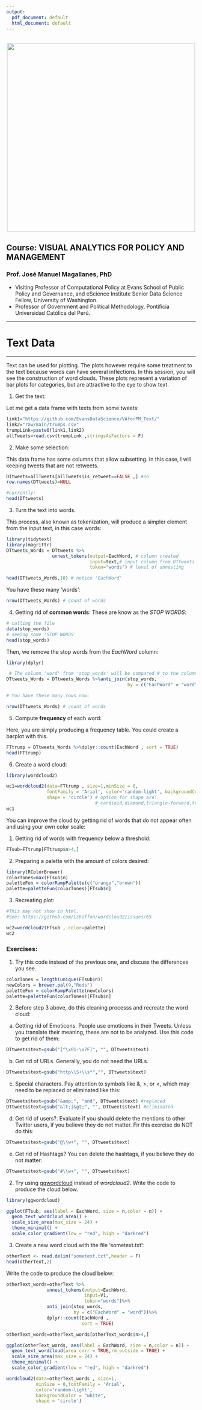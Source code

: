 ```yaml
---
output:
  pdf_document: default
  html_document: default
---
```

<br> 
<center><img src="http://i.imgur.com/sSaOozN.png" width="500"></center>


## Course: VISUAL ANALYTICS FOR POLICY AND MANAGEMENT

### Prof. José Manuel Magallanes, PhD 
* Visiting Professor of Computational Policy at Evans School of Public Policy and Governance, and eScience Institute Senior Data Science Fellow, University of Washington.
* Professor of Government and Political Methodology, Pontificia Universidad Católica del Perú. 


_____


# Text Data
_____


Text can be used for plotting. The plots however require some treatment to the text because words can have several inflections. In this session, you will see the construction of word clouds. These plots represent a variation of bar plots for categories, but are attractive to the eye to show text.


1. Get the text:

Let me get a data frame with texts from some tweets:

```r
link1="https://github.com/EvansDataScience/VAforPM_Text/"
link2="raw/main/trumps.csv"
trumpLink=paste0(link1,link2)
allTweets=read.csv(trumpLink ,stringsAsFactors = F)
```

2. Make some selection:

This data frame has some columns that allow subsetting. In this case, I will keeping tweets that are not retweets.

```r
DTtweets=allTweets[allTweets$is_retweet==FALSE ,] #no
row.names(DTtweets)=NULL

#currently:
head(DTtweets)
```

3. Turn the text into words.

This process, also known as tokenization, will produce a simpler element from the input text, in this case words:

```r
library(tidytext) 
library(magrittr) 
DTtweets_Words = DTtweets %>%
                 unnest_tokens(output=EachWord, # column created
                               input=text,# input column from DTtweets
                               token="words") # level of unnesting

head(DTtweets_Words,10) # notice 'EachWord'
```

You have these many 'words':

```r
nrow(DTtweets_Words) # count of words
```


4. Getting rid of **common words**: These are know as the _STOP WORDS_:

```r
# calling the file 
data(stop_words)
# seeing some 'STOP WORDS'  
head(stop_words)
```

Then, we  remove the stop words from the _EachWord_ column:

```r
library(dplyr)

 # The column 'word' from 'stop_words' will be compared # to the column 'EachWord' in 'DTtweets_Words' 
DTtweets_Words = DTtweets_Words %>%anti_join(stop_words,
                                             by = c("EachWord" = "word"))

# You have these many rows now:

nrow(DTtweets_Words) # count of words
```

5. Compute **frequency** of each word:

Here, you are simply producing a frequency table. You could create a barplot with this.

```r
FTtrump = DTtweets_Words %>%dplyr::count(EachWord , sort = TRUE)
head(FTtrump)
```

6. Create a word cloud:

```r
library(wordcloud2)

wc1=wordcloud2(data=FTtrump , size=1,minSize = 0,
               fontFamily = 'Arial', color='random-light', backgroundColor = "white", 
               shape = 'circle') # option for shape are:
                                 # cardioid,diamond,triangle-forward,triangle,pentagon or star.
wc1
```


You can improve the cloud by getting rid of words that do not appear often and using your own color scale:

1. Getting rid of words with frequency below a threshold:
```r
FTsub=FTtrump[FTtrump$n>4,]
```

2. Preparing a palette with the amount of colors desired:

```r
library(RColorBrewer)
colorTones=max(FTsub$n)
paletteFun = colorRampPalette(c("orange","brown"))
palette=paletteFun(colorTones)[FTsub$n] 

```


3. Recreating plot:


```r
#This may not show in html. 
#See: https://github.com/Lchiffon/wordcloud2/issues/65

wc2=wordcloud2(FTsub , color=palette)
wc2
```


### Exercises:

1. Try this code instead of the previous one, and discuss the differences you see.

```r
colorTones = length(unique(FTsub$n))
newColors = brewer.pal(9,"Reds")
paletteFun = colorRampPalette(newColors)
palette=paletteFun(colorTones)[FTsub$n] 
```



2. Before step 3 above, do this cleaning processs and recreate the word cloud:

a. Getting rid of Emoticons. People use emoticons in their Tweets. Unless you translate their meaning, these are not to be analyzed. Use this code to get rid of them:


```r
DTtweets$text=gsub("[^\x01-\x7F]", "", DTtweets$text)
```

b. Get rid of URLs. Generally, you do not need the URLs.

```r
DTtweets$text=gsub("http\\S+\\s*","", DTtweets$text)
```


c. Special characters. Pay attention to symbols like &, >, or <, which may need to be replaced or eliminated like this:

```r
DTtweets$text=gsub("&amp;", "and", DTtweets$text) #replaced
DTtweets$text=gsub("&lt;|&gt;", "", DTtweets$text) #eliminated

```

d. Get rid of users?. Evaluate if you should delete the mentions to other Twitter users, if you believe they do not matter. Fir this exercise do NOT do this:
```r
DTtweets$text=gsub("@\\w+", "", DTtweets$text)
```

e. Get rid of Hashtags?  You can delete the hashtags, if you believe they do not matter:
```r
DTtweets$text=gsub("#\\w+", "", DTtweets$text)
```


2. Try using [ggwordcloud](https://cran.r-project.org/web/packages/ggwordcloud/vignettes/ggwordcloud.html) instead of *wordcloud2*. Write the code to produce the cloud below.

```r
library(ggwordcloud)

ggplot(FTsub, aes(label = EachWord, size = n,color = n)) +
  geom_text_wordcloud_area() +
  scale_size_area(max_size = 24) +
  theme_minimal() +
  scale_color_gradient(low = "red", high = "darkred")

```

3. Create a new word cloud with the file 'sometext.txt':
```r
otherText <- read.delim("sometext.txt",header = F)
head(otherText,2)
```

Write the code to produce the cloud below:

```r
otherText_words=otherText %>%
               unnest_tokens(output=EachWord,
                             input=V1,
                             token="words")%>%
               anti_join(stop_words,
                         by = c("EachWord" = "word"))%>%
               dplyr::count(EachWord , 
                            sort = TRUE)

otherText_words=otherText_words[otherText_words$n>4,]

ggplot(otherText_words, aes(label = EachWord, size = n,color = n)) +
  geom_text_wordcloud(area_corr = TRUE,rm_outside = TRUE) +
  scale_size_area(max_size = 24) +
  theme_minimal() +
  scale_color_gradient(low = "red", high = "darkred")
```
```r
wordcloud2(data=otherText_words , size=1,
           minSize = 0,fontFamily = 'Arial',
           color='random-light',
           backgroundColor = "white",
           shape = 'circle')
```

